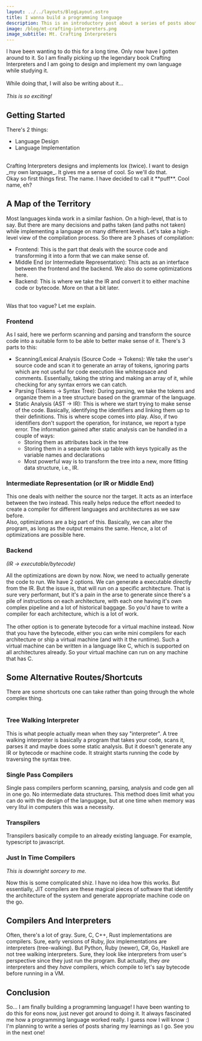 ```yaml
---
layout: ../../layouts/BlogLayout.astro
title: I wanna build a programming language
description: This is an introductory post about a series of posts about puff, a new programming language I am building from scratch as I study Crafting Interpreters.
image: /blog/mt-crafting-interpreters.png
image_subtitle: Mt. Crafting Interpreters
---
```


I have been wanting to do this for a long time. Only now have I gotten around to it. So I am finally picking up the legendary book Crafting Interpreters and I am going to design and implement my own language while studying it.  
<br />
While doing that, I will also be writing about it...  
<br />
_This is so exciting!_  

## Getting Started

There's 2 things:
- Language Design
- Language Implementation
<br />
Crafting Interpreters designs and implements lox (twice). I want to design _my own language_. It gives me a sense of cool. So we'll do that.  
<br />
Okay so first things first. The name. I have decided to call it **puff**. Cool name, eh?  

## A Map of the Territory

Most languages kinda work in a similar fashion. On a high-level, that is to say. But there are many decisions and paths taken (and paths not taken) while implementing a language on many different levels. Let's take a high-level view of the compilation process. So there are 3 phases of compilation:

- Frontend: This is the part that deals with the source code and transforming it into a form that we can make sense of.
- Middle End (or Intermediate Representation): This acts as an interface between the frontend and the backend. We also do some optimizations here. <ExpandableText client:only="react" text="Why do we need this?" explanation="It really helps reduce the amount of effort to be done. Let's say you want to support 5 languages. Python, Rust, C, Java and Mojo. And 4 architectures. x86, ARM, RISC-V and SPARC. If you wanted to implement all these languages for each of the architectures, you would need 20 implementations (languages × archs)." />
- Backend: This is where we take the IR and convert it to either machine code or bytecode. More on that a bit later.
<br />
Was that too vague? Let me explain.

### Frontend

As I said, here we perform scanning and parsing and transform the source code into a suitable form to be able to better make sense of it. There's 3 parts to this:

- Scanning/Lexical Analysis (Source Code -> Tokens): We take the user's source code and scan it to generate an array of tokens, ignoring parts which are not useful for code execution like whitespsace and comments. Essentially, taking the string and making an array of it, while checking for any syntax errors we can catch.
- Parsing (Tokens -> Syntax Tree): During parsing, we take the tokens and organize them in a tree structure based on the grammar of the language.
- Static Analysis (AST -> IR): This is where we start trying to make sense of the code. Basically, identifying the identifiers and linking them up to their definitions. This is where scope comes into play. Also, if two identifiers don't support the operation, for instance, we report a type error. The information gained after static analysis can be handled in a couple of ways:
	- Storing them as attributes back in the tree
	- Storing them in a separate look up table with keys typically as the variable names and declarations
	- Most powerful way is to transform the tree into a new, more fitting data structure, i.e., IR.

### Intermediate Representation (or IR or Middle End)

This one deals with neither the source nor the target. It acts as an interface between the two instead. This really helps reduce the effort needed to create a compiler for different languages and architectures as we saw before.  
Also, optimizations are a big part of this. Basically, we can alter the program, as long as the output remains the same. Hence, a lot of optimizations are possible here.

### Backend
_(IR -> executable/bytecode)_

All the optimizations are down by now. Now, we need to actually generate the code to run. We have 2 options. We can generate a executable directly from the IR. But the issue is, that will run on a specific architecture. That is sure very performant, but it's a pain in the arse to generate since there's a pile of instructions on each architecture, with each one having it's own complex pipeline and a lot of historical baggage. So you'd have to write a compiler for each architecture, which is a lot of work.  
<br />
The other option is to generate bytecode for a virtual machine instead. Now that you have the bytecode, either you can write mini compilers for each architecture or ship a virtual machine (and with it the runtime). Such a virtual machine can be written in a language like C, which is supported on all architectures already. So your virtual machine can run on any machine that has C.  

## Some Alternative Routes/Shortcuts

There are some shortcuts one can take rather than going through the whole complex thing.  
<br />

### Tree Walking Interpreter

This is what people actually mean when they say "interpreter". A tree walking interpreter is basically a program that takes your code, scans it, parses it and maybe does some static analysis. But it doesn't generate any IR or bytecode or machine code. It straight starts running the code by traversing the syntax tree.

### Single Pass Compilers

Single pass compilers perform scanning, parsing, analysis and code gen all in one go. No intermediate data structures. This method does limit what you can do with the design of the langugage, but at one time when memory was very litul in computers this was a necessity.

### Transpilers

Transpilers basically compile to an already existing language. For example, typescript to javascript.

### Just In Time Compilers
_This is downright sorcery to me._  

Now this is some complicated shiz. I have no idea how this works. But essentially, JIT compilers are these magical pieces of software that identify the architecture of the system and generate appropriate machine code on the go.

## Compilers And Interpreters

Often, there's a lot of gray. Sure, C, C++, Rust implementations are compilers. Sure, early versions of Ruby, jlox implementations are interpreters (tree-walking). But Python, Ruby (newer), C#, Go, Haskell are not tree walking interpreters. Sure, they look like interpreters from user's perspective since they just run the program. But actually, they _are_ interpreters and they _have_ compilers, which compile to let's say bytecode before running in a VM.

## Conclusion

So... I am finally building a programming language! I have been wanting to do this for eons now, just never got around to doing it. It always fascinated me how a programming language worked really. I guess now I will know :)  
I'm planning to write a series of posts sharing my learnings as I go. See you in the next one!
